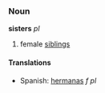 ===Noun===
'''sisters''' ''pl''

#female [[siblings]]

====Translations====
*Spanish: [[hermanas]] ''f pl''